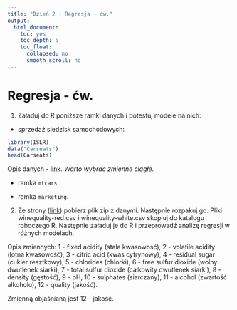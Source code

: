 ```yaml
---
title: "Dzień 2 - Regresja - ćw."
output:
  html_document:
    toc: yes
    toc_depth: 5
    toc_float:
      collapsed: no
      smooth_scroll: no
---
```

<style type="text/css">
.title {
  display: none;
}

.table {
    width:70%;
}

#getting-started img {
  margin-right: 10px;
}

</style>



# Regresja - ćw.


1. Załaduj do R poniższe ramki danych i potestuj modele na nich:

* sprzedaż siedzisk samochodowych:
```r
library(ISLR)
data("Carseats")
head(Carseats)
```

Opis danych - [link](https://www.rdocumentation.org/packages/ISLR/versions/1.2/topics/Carseats). *Warto wybrać zmienne ciągłe.*

* ramka `mtcars`.

* ramka `marketing`.

2. Ze strony ([link](http://www3.dsi.uminho.pt/pcortez/wine/)) pobierz plik zip z danymi. Następnie rozpakuj go. Pliki winequality-red.csv i winequality-white.csv skopiuj do katalogu roboczego R. Następnie załaduj je do R i przeprowadź analizę regresji w różnych modelach.

Opis zmiennych: 
   1 - fixed acidity (stała kwasowość), 
   2 - volatile acidity (lotna kwasowość),
   3 - citric acid (kwas cytrynowy),
   4 - residual sugar (cukier resztkowy),
   5 - chlorides (chlorki),
   6 - free sulfur dioxide (wolny dwutlenek siarki),
   7 - total sulfur dioxide (całkowity dwutlenek siarki),
   8 - density (gęstość),
   9 - pH,
   10 - sulphates (siarczany),
   11 - alcohol (zwartość alkoholu),
   12 - quality (jakość).

Zmienną objaśnianą jest 12 - jakość. 



